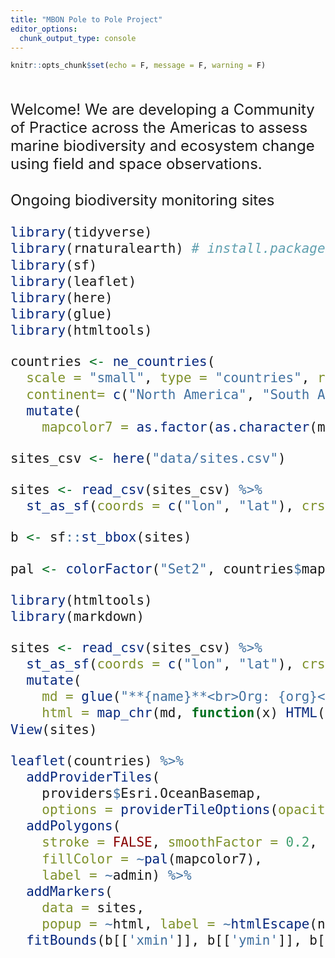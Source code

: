 ```yaml
---
title: "MBON Pole to Pole Project"
editor_options: 
  chunk_output_type: console
---
```


```r
knitr::opts_chunk$set(echo = F, message = F, warning = F)
```
<br>
<br>
<font size="5"> 
Welcome! We are developing a Community of Practice across the Americas to assess marine biodiversity and ecosystem change using field and space observations.
<br>
<br>
Ongoing biodiversity monitoring sites  

```r
library(tidyverse)
library(rnaturalearth) # install.packages("rnaturalearth")
library(sf)
library(leaflet)
library(here)
library(glue)
library(htmltools)

countries <- ne_countries(
  scale = "small", type = "countries", returnclass = "sf",
  continent= c("North America", "South America")) %>%
  mutate(
    mapcolor7 = as.factor(as.character(mapcolor7)))

sites_csv <- here("data/sites.csv")

sites <- read_csv(sites_csv) %>% 
  st_as_sf(coords = c("lon", "lat"), crs = 4326)

b <- sf::st_bbox(sites)

pal <- colorFactor("Set2", countries$mapcolor7)
```

```r
library(htmltools)
library(markdown)

sites <- read_csv(sites_csv) %>% 
  st_as_sf(coords = c("lon", "lat"), crs = 4326) %>% 
  mutate(
    md = glue("**{name}**<br>Org: {org}<br>Country: {str_to_upper(country)}<br>↪[ Visit](site/{id}.html)"),
    html = map_chr(md, function(x) HTML(markdownToHTML(text=x, fragment.only=T))))
View(sites)

leaflet(countries) %>%
  addProviderTiles(
    providers$Esri.OceanBasemap, 
    options = providerTileOptions(opacity = 0.5)) %>%
  addPolygons(
    stroke = FALSE, smoothFactor = 0.2, fillOpacity = 0.8,
    fillColor = ~pal(mapcolor7),
    label = ~admin) %>% 
  addMarkers(
    data = sites, 
    popup = ~html, label = ~htmlEscape(name)) %>% 
  fitBounds(b[['xmin']], b[['ymin']], b[['xmax']], b[['ymax']])
```
